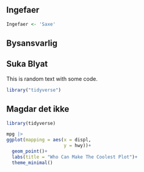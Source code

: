 ## Ingefaer

```r
Ingefaer <- 'Saxe'
```

## Bysansvarlig

## Suka Blyat

This is random text with some code.

```r
library("tidyverse")
```

## Magdar det ikke

```r
library(tidyverse)

```

```r
mpg |> 
ggplot(mapping = aes(x = displ,
                     y = hwy))+
  geom_point()+
  labs(title = "Who Can Make The Coolest Plot")+
  theme_minimal()

```

## 
